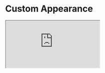 

<Meta title="Example/Custom Appearance" />

# Custom Appearance

<iframe
  src="https://codesandbox.io/embed/github/swch/Strivve-UX-Components/tree/master/examples/custom-apperance?fontsize=14&hidenavigation=1&theme=dark"
  style={{ width: '100%', height: '500px', border: '0', borderRadius: '4px', overflow: 'hidden' }}
  title="swch/Strivve-UX-Components: custom-navigation"
  allow="accelerometer; ambient-light-sensor; camera; encrypted-media; geolocation; gyroscope; hid; microphone; midi; payment; usb; vr; xr-spatial-tracking"
  sandbox="allow-forms allow-modals allow-popups allow-presentation allow-same-origin allow-scripts"
/>
